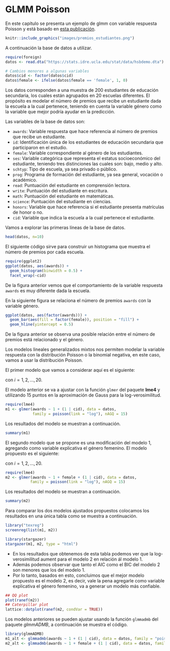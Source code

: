 # GLMM Poisson {#glmm_poisson}

En este capítulo se presenta un ejemplo de glmm con variable respuesta Poisson y está basado en [esta publicación](https://stats.oarc.ucla.edu/r/faq/random-coefficient-poisson-models/).

```r
knitr::include_graphics("images/premios_estudiantes.png")
```

A continuación la base de datos a utilizar.

```r
require(foreign)
datos <- read.dta("https://stats.idre.ucla.edu/stat/data/hsbdemo.dta")

# Cambios menores a algunas variables
datos$cid <- factor(datos$cid)
datos$female <- ifelse(datos$female == 'female', 1, 0)
```

Los datos corresponden a una muestra de 200 estudiantes de educación secundaria, los cuales están agrupados en 20 escuelas diferentes. El propósito es modelar el número de premios que recibe un estudiante dada la escuela a la cual pertenece, teniendo en cuenta la variable género como la variable que mejor podría ayudar en la predicción.

Las variables de la base de datos son:

- `awards`: Variable respuesta que hace referencia al número de premios que recibe un estudiante.
- `id`: Identificación única de los estudiantes de educación secundaria que participaron en el estudio.
- `female`: Variable correspondiente al género de los estudiantes.
- `ses`: Variable categórica que representa el estatus socioeconómico del estudiante, teniendo tres distinciones las cuales son: bajo, medio y alto.
- `schtyp`: Tipo de escuela, ya sea privado o público.
- `prog`: Programa de formación del estudiante, ya sea general, vocación o académico.
- `read`: Puntuación del estudiante en comprensión lectora.
- `write`: Puntuación del estudiante en escritura.
- `math`: Puntuación del estudiante en matemáticas.
- `science`: Puntuación del estudiante en ciencias.
- `honors`: Variable que hace referencia si el estudiante presenta matrículas de honor o no.
- `cid`: Variable que indica la escuela a la cual pertenece el estudiante.

Vamos a explorar las primeras líneas de la base de datos.

```r
head(datos, n=10)
```

El siguiente código sirve para construir un histograma que muestra el número de premios por cada escuela.

```r
require(ggplot2)
ggplot(datos, aes(awards)) + 
  geom_histogram(binwidth = 0.5) + 
  facet_wrap(~cid)
```

De la figura anterior vemos que el comportamiento de la variable respuesta `awards` es muy diferente dada la escuela.

En la siguiente figura se relaciona el número de premios `awards` con la variable género.

```r
ggplot(datos, aes(factor(awards))) + 
  geom_bar(aes(fill = factor(female)), position = "fill") +
  geom_hline(yintercept = 0.5)
```

De la figura anterior se observa una posible relación entre el número de premios está relacionado y el género.

Los modelos lineales generalizados mixtos nos permiten modelar la variable respuesta con la distribución Poisson o la binomial negativa, en este caso, vamos a usar la distribución Poisson. 

El primer modelo que vamos a considerar aquí es el siguiente:

\begin{align*} 
y_{ij} | b_0 &\sim  Poisson(\mu_{ij}) \\ 
\log(\mu_{ij}) &= \beta_0 + b_{0i} \\
b_0 &\sim N(0, \sigma_{b0}^2)
\end{align*}

con $i=1, 2, \ldots, 20$.

El modelo anterior se va a ajustar con la función `glmer` del paquete **lme4** y utilizando 15 puntos  en la aproximación de Gauss para la log-verosimilitud.

```r
require(lme4)
m1 <- glmer(awards ~ 1 + (1 | cid), data = datos, 
            family = poisson(link = "log"), nAGQ = 15)
```

Los resultados del modelo se muestran a continuación.

```r
summary(m1)
```

El segundo modelo que se propone es una modificación del modelo 1, agregando como variable explicativa el género femenino. El modelo propuesto es el siguiente:

\begin{align*} 
y_{ij} &\sim  Poisson(\mu_{ij}) \\ 
\log(\mu_{ij}) &= \beta_0 + \beta_1 female_i + b_{0i} \\
b_0 &\sim N(0, \sigma_{b0}^2)
\end{align*}

con $i=1, 2, \ldots, 20$.

```r
require(lme4)
m2 <- glmer(awards ~ 1 + female + (1 | cid), data = datos, 
           family = poisson(link = "log"), nAGQ = 15)
```

Los resultados del modelo se muestran a continuación.

```r
summary(m2)
```

Para comparar los dos modelos ajustados propuestos colocamos los resultados en una única tabla como se muestra a continuación.

```r
library("texreg")
screenreg(list(m1, m2))
```

```r
library(stargazer)
stargazer(m1, m2, type = "html")
```

- En los resultados que obtenemos de esta tabla podemos ver que la log-verosimilitud aument para el modelo 2 en relación ál modelo 1.
- Además podemos observar  que tanto el AIC como el BIC del modelo 2 son menores que los del modelo 1.
- Por lo tanto, basados en esto, concluimos que el mejor modelo  propuesto es el modelo 2, es decir, vale la pena agregarle como variable explicativa el género femenino, va a generar un modelo más confiable.

```r
## QQ plot
plot(ranef(m2))
## Caterpillar plot
lattice::dotplot(ranef(m2, condVar = TRUE))
```

Los modelos anteriores se pueden ajustar usando la función `glmmadmb` del paquete *glmmADMB*, a continuación se muestra el código.

```r
library(glmmADMB)
m1_alt <- glmmadmb(awards ~ 1 + (1 | cid), data = datos, family = "poisson", link = "log")
m2_alt <- glmmadmb(awards ~ 1 + female + (1 | cid), data = datos, family = "poisson", link = "log")
```


